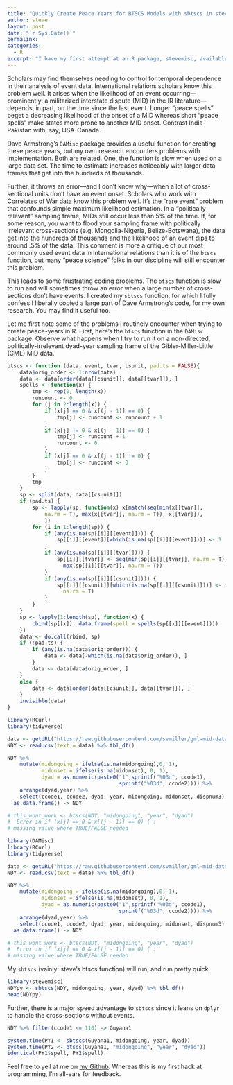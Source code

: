```yaml
---
title: "Quickly Create Peace Years for BTSCS Models with sbtscs in stevemisc"
author: steve
layout: post
date: "`r Sys.Date()`"
permalink:
categories:
  - R
excerpt: "I have my first attempt at an R package, stevemisc, available on my github. It can help you quickly generate peace years for BTSCS models."
---
```



Scholars may find themselves needing to control for temporal dependence in their analysis of event data. International relations scholars know this problem well. It arises when the likelihood of an event occurring---prominently: a militarized interstate dispute (MID) in the IR literature---depends, in part, on the time since the last event. Longer "peace spells" beget a decreasing likelihood of the onset of a MID whereas short "peace spells" make states more prone to another MID onset. Contrast India-Pakistan with, say, USA-Canada.

Dave Armstrong's `DAMisc` package provides a useful function for creating these peace years, but my own research encounters problems with implementation. Both are related. One, the function is slow when used on a large data set. The time to estimate increases noticeably with larger data frames that get into the hundreds of thousands. 

Further, it throws an error---and I don't know why---when a lot of cross-sectional units don't have an event onset. Scholars who work with Correlates of War data know this problem well. It's the "rare event" problem that confounds simple maximum likelihood estimation. In a "politically relevant" sampling frame, MIDs still occur less than 5% of the time. If, for some reason, you want to flood your sampling frame with politically irrelevant cross-sections (e.g. Mongolia-Nigeria, Belize-Botswana), the data get into the hundreds of thousands and the likelihood of an event dips to around .5% of the data. This comment is more a critique of our most commonly used event data in international relations than it is of the `btscs` function, but many "peace science" folks in our discipline will still encounter this problem.

This leads to some frustrating coding problems. The `btscs` function is slow to run and will sometimes throw an error when a large number of cross-sections don't have events. I created my `sbtscs` function, for which I fully confess I liberally copied a large part of Dave Armstrong's code, for my own research. You may find it useful too.

Let me first note some of the problems I routinely encounter when trying to create peace-years in R. First, here's the `btscs` function in the `DAMisc` package. Observe what happens when I try to run it on a non-directed, politically-irrelevant dyad-year sampling frame of the Gibler-Miller-Little (GML) MID data.

```r
btscs <- function (data, event, tvar, csunit, pad.ts = FALSE){
    data$orig_order <- 1:nrow(data)
    data <- data[order(data[[csunit]], data[[tvar]]), ]
    spells <- function(x) {
        tmp <- rep(0, length(x))
        runcount <- 0
        for (j in 2:length(x)) {
            if (x[j] == 0 & x[(j - 1)] == 0) {
                tmp[j] <- runcount <- runcount + 1
            }
            if (x[j] != 0 & x[(j - 1)] == 0) {
                tmp[j] <- runcount + 1
                runcount <- 0
            }
            if (x[j] == 0 & x[(j - 1)] != 0) {
                tmp[j] <- runcount <- 0
            }
        }
        tmp
    }
    sp <- split(data, data[[csunit]])
    if (pad.ts) {
        sp <- lapply(sp, function(x) x[match(seq(min(x[[tvar]], 
            na.rm = T), max(x[[tvar]], na.rm = T)), x[[tvar]]), 
            ])
        for (i in 1:length(sp)) {
            if (any(is.na(sp[[i]][[event]]))) {
                sp[[i]][[event]][which(is.na(sp[[i]][[event]]))] <- 1
            }
            if (any(is.na(sp[[i]][[tvar]]))) {
                sp[[i]][[tvar]] <- seq(min(sp[[i]][[tvar]], na.rm = T), 
                  max(sp[[i]][[tvar]], na.rm = T))
            }
            if (any(is.na(sp[[i]][[csunit]]))) {
                sp[[i]][[csunit]][which(is.na(sp[[i]][[csunit]]))] <- mean(sp[[i]][[csunit]], 
                  na.rm = T)
            }
        }
    }
    sp <- lapply(1:length(sp), function(x) {
        cbind(sp[[x]], data.frame(spell = spells(sp[[x]][[event]])))
    })
    data <- do.call(rbind, sp)
    if (!pad.ts) {
        if (any(is.na(data$orig_order))) {
            data <- data[-which(is.na(data$orig_order)), ]
        }
        data <- data[data$orig_order, ]
    }
    else {
        data <- data[order(data[[csunit]], data[[tvar]]), ]
    }
    invisible(data)
}

library(RCurl)
library(tidyverse)

data <- getURL("https://raw.githubusercontent.com/svmiller/gml-mid-data/master/gml-ndy.csv")
NDY <- read.csv(text = data) %>% tbl_df()

NDY %>%
    mutate(midongoing = ifelse(is.na(midongoing),0, 1),
           midonset = ifelse(is.na(midonset), 0, 1),
           dyad = as.numeric(paste0("1",sprintf("%03d", ccode1), 
                                    sprintf("%03d", ccode2)))) %>%
    arrange(dyad,year) %>%
    select(ccode1, ccode2, dyad, year, midongoing, midonset, dispnum3) %>%
  as.data.frame() -> NDY

# this_wont_work <- btscs(NDY, "midongoing", "year", "dyad")
#  Error in if (x[j] == 0 & x[(j - 1)] == 0) { : 
# missing value where TRUE/FALSE needed 

```

```r
library(DAMisc)
library(RCurl)
library(tidyverse)

data <- getURL("https://raw.githubusercontent.com/svmiller/gml-mid-data/master/gml-ndy.csv")
NDY <- read.csv(text = data) %>% tbl_df()

NDY %>%
    mutate(midongoing = ifelse(is.na(midongoing),0, 1),
           midonset = ifelse(is.na(midonset), 0, 1),
           dyad = as.numeric(paste0("1",sprintf("%03d", ccode1), 
                                    sprintf("%03d", ccode2)))) %>%
    arrange(dyad,year) %>%
    select(ccode1, ccode2, dyad, year, midongoing, midonset, dispnum3) %>%
  as.data.frame() -> NDY

# this_wont_work <- btscs(NDY, "midongoing", "year", "dyad")
#  Error in if (x[j] == 0 & x[(j - 1)] == 0) { : 
# missing value where TRUE/FALSE needed 
```

My `sbtscs` (vainly: steve's btscs function) will run, and run pretty quick.

```r
library(stevemisc)
NDYpy <- sbtscs(NDY, midongoing, year, dyad) %>% tbl_df()
head(NDYpy)
```

Further, there is a major speed advantage to `sbtscs` since it leans on `dplyr` to handle the cross-sections without events.

```r
NDY %>% filter(ccode1 <= 110) -> Guyana1

system.time(PY1 <- sbtscs(Guyana1, midongoing, year, dyad))
system.time(PY2 <- btscs(Guyana1, "midongoing", "year", "dyad"))
identical(PY1$spell, PY2$spell)
```

Feel free to yell at me on [my Github](https://github.com/svmiller). Whereas this is my first hack at programming, I'm all-ears for feedback.
